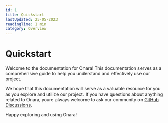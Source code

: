```yaml
---
id: 1
title: Quickstart
lastUpdated: 25-05-2023
readingTime: 1 min
category: Overview
---
```


# Quickstart

Welcome to the documentation for Onara! This documentation serves as a comprehensive guide to help you understand and effectively use our project.

We hope that this documentation will serve as a valuable resource for you as you explore and utilize our project. If you have questions about anything related to Onara, youre always welcome to ask our community on [GitHub Discussions](https://github.com/Attato/Onara/discussions).

Happy exploring and using Onara!
